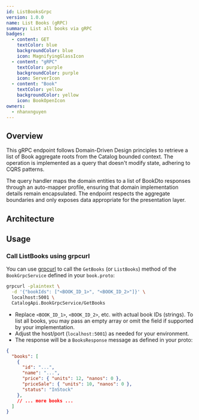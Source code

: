 ```yaml
---
id: ListBooksGrpc
version: 1.0.0
name: List Books (gRPC)
summary: List all books via gRPC
badges:
  - content: GET
    textColor: blue
    backgroundColor: blue
    icon: MagnifyingGlassIcon
  - content: "gRPC"
    textColor: purple
    backgroundColor: purple
    icon: ServerIcon
  - content: "Book"
    textColor: yellow
    backgroundColor: yellow
    icon: BookOpenIcon
owners:
  - nhanxnguyen
---
```


## Overview

This gRPC endpoint follows Domain-Driven Design principles to retrieve a list of Book aggregate roots from the Catalog bounded context. The operation is implemented as a query that doesn't modify state, adhering to CQRS patterns.

The query handler maps the domain entities to a list of BookDto responses through an auto-mapper profile, ensuring that domain implementation details remain encapsulated. The endpoint respects the aggregate boundaries and only exposes data appropriate for the presentation layer.

## Architecture

<NodeGraph />

## Usage

### Call ListBooks using grpcurl

You can use [grpcurl](https://github.com/fullstorydev/grpcurl) to call the `GetBooks` (or `ListBooks`) method of the `BookGrpcService` defined in your `book.proto`:

```bash
grpcurl -plaintext \
  -d '{"bookIds": ["<BOOK_ID_1>", "<BOOK_ID_2>"]}' \
  localhost:5001 \
  CatalogApi.BookGrpcService/GetBooks
```

- Replace `<BOOK_ID_1>`, `<BOOK_ID_2>`, etc. with actual book IDs (strings). To list all books, you may pass an empty array or omit the field if supported by your implementation.
- Adjust the host/port (`localhost:5001`) as needed for your environment.
- The response will be a `BooksResponse` message as defined in your proto:

```json title="200 OK"
{
  "books": [
    {
      "id": "...",
      "name": "...",
      "price": { "units": 12, "nanos": 0 },
      "priceSale": { "units": 10, "nanos": 0 },
      "status": "InStock"
    },
    // ... more books ...
  ]
}
```

<SchemaViewer file="response-200.json" maxHeight="500" id="response-200" />
